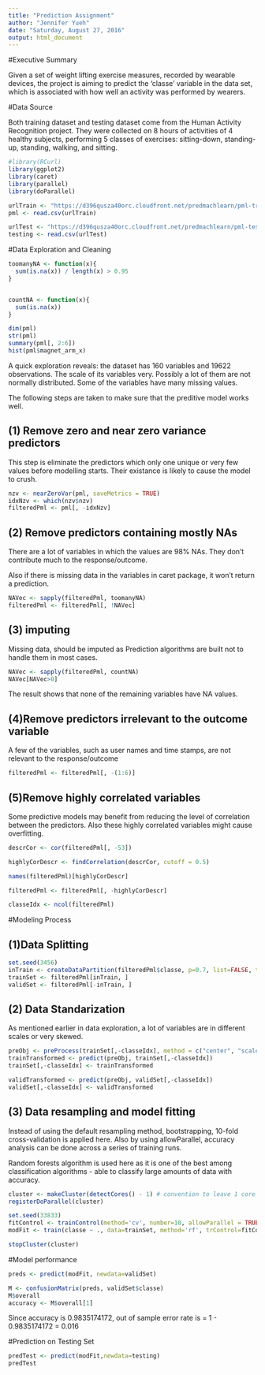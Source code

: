 ```yaml
---
title: "Prediction Assignment"
author: "Jennifer Yueh"
date: "Saturday, August 27, 2016"
output: html_document
---
```


#Executive Summary

Given a set of weight lifting exercise measures, recorded by wearable devices, the project is aiming to predict the 'classe' variable in the data set, which is associated with how well an activity was performed by wearers.


#Data Source

Both training dataset and testing dataset come from the Human Activity Recognition project. They were collected on 8 hours of activities of 4 healthy subjects, performing 5 classes of exercises: sitting-down, standing-up, standing, walking, and sitting.



```r
#library(RCurl)
library(ggplot2)
library(caret)
library(parallel)
library(doParallel)
```


```r
urlTrain <- "https://d396qusza40orc.cloudfront.net/predmachlearn/pml-training.csv"
pml <- read.csv(urlTrain)

urlTest <- "https://d396qusza40orc.cloudfront.net/predmachlearn/pml-testing.csv"
testing <- read.csv(urlTest)
```


#Data Exploration and Cleaning


```r
toomanyNA <- function(x){
  sum(is.na(x)) / length(x) > 0.95
}


countNA <- function(x){
  sum(is.na(x))
}
```


```r
dim(pml)
str(pml)
summary(pml[, 2:6])
hist(pml$magnet_arm_x)
```

A quick exploration reveals: the dataset has 160 variables and 19622 observations. The scale of its variables very. Possibly a lot of them are not normally distributed. Some of the variables have many missing values.

The following steps are taken to make sure that the preditive model works well.

## (1) Remove zero and near zero variance predictors

This step is eliminate the predictors which only one unique or very few values before modelling starts. Their existance is likely to cause the model to crush. 

```r
nzv <- nearZeroVar(pml, saveMetrics = TRUE)
idxNzv <- which(nzv$nzv)
filteredPml <- pml[, -idxNzv]
```


## (2) Remove predictors containing mostly NAs

There are a lot of variables in which the values are 98% NAs. They don't contribute much to the response/outcome.

Also if there is missing data in the variables in caret package, it won't return a prediction.

```r
NAVec <- sapply(filteredPml, toomanyNA)
filteredPml <- filteredPml[, !NAVec]
```


## (3) imputing

Missing data, should be imputed as Prediction algorithms are built not to handle them in most cases.

```r
NAVec <- sapply(filteredPml, countNA)
NAVec[NAVec>0]
```

The result shows that none of the remaining variables have NA values.


## (4)Remove predictors irrelevant to the outcome variable

A few of the variables, such as user names and time stamps, are not relevant to the response/outcome


```r
filteredPml <- filteredPml[, -(1:6)]
```


## (5)Remove highly correlated variables

Some predictive models may benefit from reducing the level of correlation between the predictors. Also these highly correlated variables might cause overfitting. 


```r
descrCor <- cor(filteredPml[, -53])

highlyCorDescr <- findCorrelation(descrCor, cutoff = 0.5)

names(filteredPml)[highlyCorDescr]

filteredPml <- filteredPml[, -highlyCorDescr]

classeIdx <- ncol(filteredPml)
```


#Modeling Process


## (1)Data Splitting

```r
set.seed(3456)
inTrain <- createDataPartition(filteredPml$classe, p=0.7, list=FALSE, times=1)
trainSet <- filteredPml[inTrain, ]
validSet <- filteredPml[-inTrain, ]
```



## (2) Data Standarization

As mentioned earlier in data exploration, a lot of variables are in different scales or very skewed.


```r
preObj <- preProcess(trainSet[,-classeIdx], method = c("center", "scale"))
trainTransformed <- predict(preObj, trainSet[,-classeIdx])
trainSet[,-classeIdx] <- trainTransformed

validTransformed <- predict(preObj, validSet[,-classeIdx])
validSet[,-classeIdx] <- validTransformed

```


## (3) Data resampling and model fitting

Instead of using the default resampling method, bootstrapping, 10-fold cross-validation is applied here. Also by using allowParallel,  accuracy analysis can be done across a series of training runs. 

Random forests algorithm is used here as it is one of the best among classification algorithms - able to classify large amounts of data with accuracy.


```r
cluster <- makeCluster(detectCores() - 1) # convention to leave 1 core for OS
registerDoParallel(cluster)

set.seed(33833)
fitControl <- trainControl(method='cv', number=10, allowParallel = TRUE)
modFit <- train(classe ~ ., data=trainSet, method='rf', trControl=fitControl)

stopCluster(cluster)
```


#Model performance


```r
preds <- predict(modFit, newdata=validSet)

M <- confusionMatrix(preds, validSet$classe)
M$overall
accuracy <- M$overall[1]
```

Since accuracy is 0.9835174172, out of sample error rate is = 1 - 0.9835174172 = 0.016


#Prediction on Testing Set

```r
predTest <- predict(modFit,newdata=testing)
predTest
```

